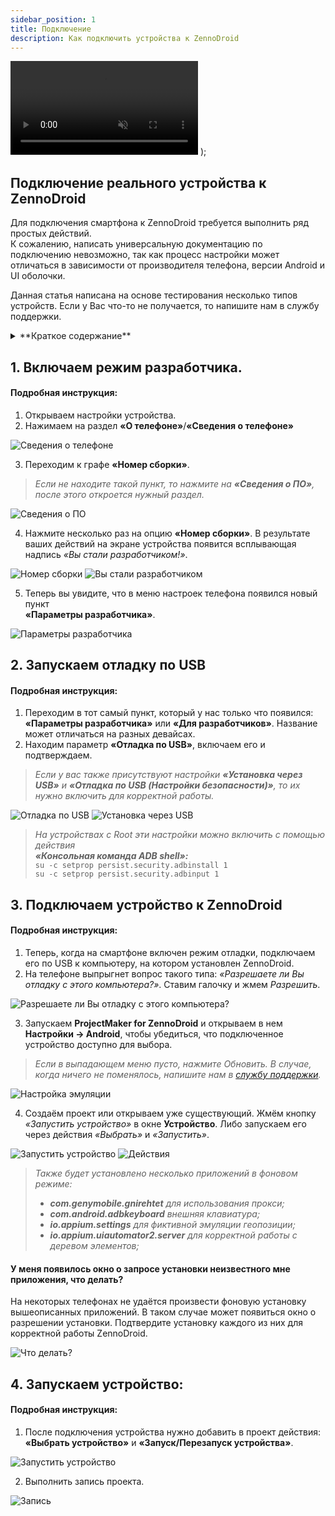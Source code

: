 ```yaml
---
sidebar_position: 1
title: Подключение
description: Как подключить устройства к ZennoDroid
---
```


  <video controls playsInline muted preload="auto" className='docsVideo'>
    <source src={source} type="video/mp4" />
</video>
);  

## Подключение реального устройства к ZennoDroid  

Для подключения смартфона к ZennoDroid требуется выполнить ряд простых действий.  
К сожалению, написать универсальную документацию по подключению невозможно, так как процесс настройки может отличаться в зависимости от производителя телефона, версии Android и UI оболочки.

Данная статья написана на основе тестирования несколько типов устройств. Если у Вас что-то не получается, то напишите нам в службу поддержки.  

<details>
<summary>**Краткое содержание**</summary>
<!--All you need is a blank line-->

    + Входим в режим разработчика.
    + Запускаем отладку по USB.  
    + Подключаемся к ZennoDroid.  
    + Запуск устройства.
</details>   

## 1. Включаем режим разработчика.  
#### Подробная инструкция:  

1. Открываем настройки устройства.  
2. Нажимаем на раздел **«О телефоне»**/**«Сведения о телефоне»**  

![Сведения о телефоне](./assets/devices_pic1.png)  

3. Переходим к графе **«Номер сборки»**.  
> *Если не находите такой пункт, то нажмите на **«Сведения о ПО»**, после этого откроется нужный раздел.*  

![Сведения о ПО](./assets/devices_pic2.png)  

4. Нажмите несколько раз на опцию **«Номер сборки»**. В результате ваших действий на экране устройства появится всплывающая надпись *«Вы стали разработчиком!»*.  

![Номер сборки](./assets/devices_pic3.png) ![Вы стали разработчиком](./assets/devices_pic4.png)  

5. Теперь вы увидите, что в меню настроек телефона появился новый пункт  
**«Параметры разработчика»**.  

![Параметры разработчика](./assets/devices_pic5.png)  

## 2. Запускаем отладку по USB  
#### Подробная инструкция:  

1. Переходим в тот самый пункт, который у нас только что появился: **«Параметры разработчика»** или **«Для разработчиков»**. Название может отличаться на разных девайсах.  
2. Находим параметр **«Отладка по USB»**, включаем его и подтверждаем.  
> *Если у вас также присутствуют настройки **«Установка через USB»** и **«Отладка по USB (Настройки безопасности)»**, то их нужно включить для корректной работы.*  

![Отладка по USB](./assets/devices_pic6.png) ![Установка через USB](./assets/devices_pic7.png)  

> *На устройствах с Root эти настройки можно включить c помощью действия*  
***«Консольная команда ADB shell»:***   
`su -c setprop persist.security.adbinstall 1`    
`su -c setprop persist.security.adbinput 1`  

## 3. Подключаем устройство к ZennoDroid 
#### Подробная инструкция:  

1. Теперь, когда на смартфоне включен режим отладки, подключаем его по USB к компьютеру, на котором установлен ZennoDroid.  
2. На телефоне выпрыгнет вопрос такого типа: *«Разрешаете ли Вы отладку с этого компьютера?»*. Ставим галочку и жмем *Разрешить*.  

![Разрешаете ли Вы отладку с этого компьютера?](./assets/devices_pic8.png)  

3. Запускаем **ProjectMaker for ZennoDroid** и открываем в нем **Настройки → Android**, чтобы убедиться, что подключенное устройство доступно для выбора.  
> *Если в выпадающем меню пусто, нажмите *Обновить*. В случае, когда ничего не поменялось, напишите нам в [службу поддержки](https://helpdesk.zennolab.com/ru).*  

![Настройка эмуляции](./assets/devices_pic9.png)  

4. Создаём проект или открываем уже существующий. Жмём кнопку *«Запустить устройство»* в окне **Устройство**. Либо запускаем его через действия *«Выбрать»* и *«Запустить»*.  

![Запустить устройство](./assets/devices_pic10.png) ![Действия](./assets/devices_pic11.png)  

> *Также будет установлено несколько приложений в фоновом режиме:*  
> - ***com.genymobile.gnirehtet** для использования прокси;*  
> - ***com.android.adbkeyboard** внешняя клавиатура;*  
> - ***io.appium.settings** для фиктивной эмуляции геопозиции;*  
> - ***io.appium.uiautomator2.server** для корректной работы с деревом элементов;*  

#### У меня появилось окно о запросе установки неизвестного мне приложения, что делать?  

На некоторых телефонах не удаётся произвести фоновую установку вышеописанных приложений. В таком случае может появиться окно о разрешении установки. Подтвердите установку каждого из них для корректной работы ZennoDroid.

![Что делать?](./assets/devices_pic12.png)  

## 4. Запускаем устройство:  
#### Подробная инструкция:   

1. После подключения устройства нужно добавить в проект действия:  
**«Выбрать устройство»** и **«Запуск/Перезапуск устройства»**.

![Запустить устройство](./assets/start_pic1.png)  

2. Выполнить запись проекта.     

![Запись](./assets/start_pic2.png) 

